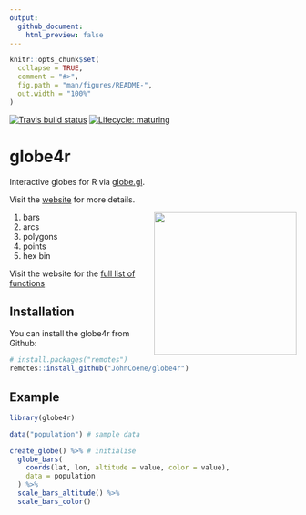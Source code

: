 ```yaml
---
output: 
  github_document:
    html_preview: false
---
```


<!-- README.md is generated from README.Rmd. Please edit that file -->

```r
knitr::opts_chunk$set(
  collapse = TRUE,
  comment = "#>",
  fig.path = "man/figures/README-",
  out.width = "100%"
)
```

<!-- badges: start -->
[![Travis build status](https://travis-ci.org/JohnCoene/globe4r.svg?branch=master)](https://travis-ci.org/JohnCoene/globe4r)
[![Lifecycle: maturing](https://img.shields.io/badge/lifecycle-maturing-blue.svg)](https://www.tidyverse.org/lifecycle/#maturing)
<!-- badges: end -->

# globe4r

Interactive globes for R via [globe.gl](https://github.com/vasturiano/globe.gl).

Visit the [website](https://globe4r.john-coene.com) for more details.

<img src="./man/figures/logo.png" height="250" align="right" />

1. bars
2. arcs
3. polygons
4. points
5. hex bin

Visit the website for the [full list of functions](https://globe4r.john-coene.com/reference/)

## Installation

You can install the globe4r from Github:

``` r
# install.packages("remotes")
remotes::install_github("JohnCoene/globe4r")
```

## Example

```r
library(globe4r)

data("population") # sample data

create_globe() %>% # initialise
  globe_bars(
    coords(lat, lon, altitude = value, color = value),
    data = population
  ) %>% 
  scale_bars_altitude() %>% 
  scale_bars_color()
```

